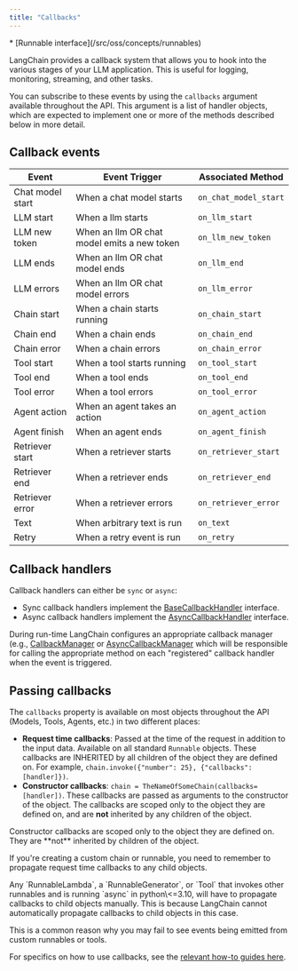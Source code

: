 ```yaml
---
title: "Callbacks"
---
```


<Note>
  * [Runnable interface](/src/oss/concepts/runnables)
</Note>

LangChain provides a callback system that allows you to hook into the various stages of your LLM application. This is useful for logging, monitoring, streaming, and other tasks.

You can subscribe to these events by using the `callbacks` argument available throughout the API. This argument is a list of handler objects, which are expected to implement one or more of the methods described below in more detail.

## Callback events

| Event            | Event Trigger                               | Associated Method     |
| ---------------- | ------------------------------------------- | --------------------- |
| Chat model start | When a chat model starts                    | `on_chat_model_start` |
| LLM start        | When a llm starts                           | `on_llm_start`        |
| LLM new token    | When an llm OR chat model emits a new token | `on_llm_new_token`    |
| LLM ends         | When an llm OR chat model ends              | `on_llm_end`          |
| LLM errors       | When an llm OR chat model errors            | `on_llm_error`        |
| Chain start      | When a chain starts running                 | `on_chain_start`      |
| Chain end        | When a chain ends                           | `on_chain_end`        |
| Chain error      | When a chain errors                         | `on_chain_error`      |
| Tool start       | When a tool starts running                  | `on_tool_start`       |
| Tool end         | When a tool ends                            | `on_tool_end`         |
| Tool error       | When a tool errors                          | `on_tool_error`       |
| Agent action     | When an agent takes an action               | `on_agent_action`     |
| Agent finish     | When an agent ends                          | `on_agent_finish`     |
| Retriever start  | When a retriever starts                     | `on_retriever_start`  |
| Retriever end    | When a retriever ends                       | `on_retriever_end`    |
| Retriever error  | When a retriever errors                     | `on_retriever_error`  |
| Text             | When arbitrary text is run                  | `on_text`             |
| Retry            | When a retry event is run                   | `on_retry`            |

## Callback handlers

Callback handlers can either be `sync` or `async`:

* Sync callback handlers implement the [BaseCallbackHandler](https://python.langchain.com/api_reference/core/callbacks/langchain_core.callbacks.base.BaseCallbackHandler.html) interface.
* Async callback handlers implement the [AsyncCallbackHandler](https://python.langchain.com/api_reference/core/callbacks/langchain_core.callbacks.base.AsyncCallbackHandler.html) interface.

During run-time LangChain configures an appropriate callback manager (e.g., [CallbackManager](https://python.langchain.com/api_reference/core/callbacks/langchain_core.callbacks.manager.CallbackManager.html) or [AsyncCallbackManager](https://python.langchain.com/api_reference/core/callbacks/langchain_core.callbacks.manager.AsyncCallbackManager.html) which will be responsible for calling the appropriate method on each "registered" callback handler when the event is triggered.

## Passing callbacks

The `callbacks` property is available on most objects throughout the API (Models, Tools, Agents, etc.) in two different places:

* **Request time callbacks**: Passed at the time of the request in addition to the input data. Available on all standard `Runnable` objects. These callbacks are INHERITED by all children of the object they are defined on. For example, `chain.invoke({"number": 25}, {"callbacks": [handler]})`.
* **Constructor callbacks**: `chain = TheNameOfSomeChain(callbacks=[handler])`. These callbacks are passed as arguments to the constructor of the object. The callbacks are scoped only to the object they are defined on, and are **not** inherited by any children of the object.

<Warning>
  Constructor callbacks are scoped only to the object they are defined on. They are **not** inherited by children of the object.
</Warning>

If you're creating a custom chain or runnable, you need to remember to propagate request time callbacks to any child objects.

<Info>
  Any `RunnableLambda`, a `RunnableGenerator`, or `Tool` that invokes other runnables and is running `async` in python\<=3.10, will have to propagate callbacks to child objects manually. This is because LangChain cannot automatically propagate callbacks to child objects in this case.

  This is a common reason why you may fail to see events being emitted from custom runnables or tools.
</Info>

For specifics on how to use callbacks, see the [relevant how-to guides here](/src/oss/how_to/#callbacks).
